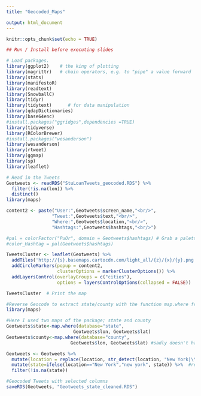 ```yaml
---
title: "Geocoded_Maps"

output: html_document
---
```


```r
knitr::opts_chunk$set(echo = TRUE)
```

```r
## Run / Install before executing slides

# Load packages.
library(ggplot2)    # the king of plotting 
library(magrittr)   # chain operators, e.g. to "pipe" a value forward
library(stats)
library(manifestoR)
library(readtext)
library(SnowballC)
library(tidyr)
library(tidytext)      # for data manipulation 
library(qdapDictionaries)
library(base64enc)
#install.packages("ggridges",dependencies =TRUE)
library(tidyverse)
library(RColorBrewer)
#install.packages("wesanderson")
library(wesanderson)
library(rtweet)
library(ggmap)
library(sp)
library(leaflet)
```

```r
# Read in the Tweets
Geotweets <- readRDS("StuLoanTweets_geocoded.RDS") %>% 
  filter(!is.na(lon)) %>% 
  distinct()
library(maps)
```

```r
content2 <- paste("User:",Geotweets$screen_name,"<br/>",
                 "Tweet:",Geotweets$text,"<br/>",
                 "Where:",Geotweets$location,"<br/>",
                 "Hashtags:",Geotweets$hashtags,"<br/>")

#pal = colorFactor("PuOr", domain = Geotweets$hashtags) # Grab a palette
#color_Hashtag = pal(Geotweets$hashtags)

TweetsCluster <- leaflet(Geotweets) %>% 
  addTiles('http://{s}.basemaps.cartocdn.com/light_all/{z}/{x}/{y}.png') %>% 
  addCircleMarkers(popup = content2,
                   clusterOptions = markerClusterOptions()) %>% 
  addLayersControl(overlayGroups = c("cities"), 
                   options = layersControlOptions(collapsed = FALSE)) 

TweetsCluster  # Print the map
```
```r
#Reverse Geocode to extract state/county with the function map.where from the maps package
library(maps)

#Here I used two maps of the package; state and county
Geotweets$state<-map.where(database="state", 
                         Geotweets$lon, Geotweets$lat)
Geotweets$county<-map.where(database="county", 
                        Geotweets$lon, Geotweets$lat) #sadly doesn't have state info for New York

Geotweets <- Geotweets %>%
  mutate(location = replace(location, str_detect(location, "New York|\\sNY|NYC"), "New York")) %>% #use RegEx to replace all New york related locations with "New York"
  mutate(state=ifelse(location=="New York","new york", state)) %>%  #replace "na" in state with New York for New York twitter users
  filter(!is.na(state))
```

```r
#Geocoded Tweets with selected columns
saveRDS(Geotweets, "Geotweets_state_cleaned.RDS")
```
